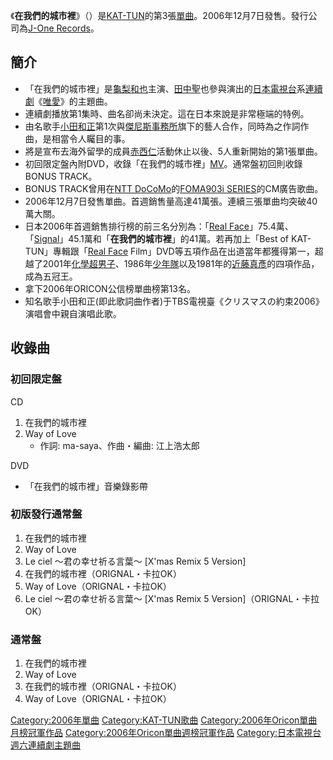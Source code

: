 {{Unreferenced |time=2010-09-13T16:10:43+00:00 }}
{{Infobox Single
| Name        = 在我們的城市裡
| Cover=僕らの街で.jpg
| Artist      = [[KAT-TUN|KAT-TUN]]
| from Album  = [[cartoon_KAT-TUN_II_You|cartoon KAT-TUN II You]]
| Released    = 2006年12月7日
| Recorded    = 2006年9月末
| Genre       = [[J-POP|J-POP]]
| Length         = 8分27秒（初回限定盤）<br />26分10秒（初版發行通常盤）<br />16分58秒（通常盤）
| Label       = [[J_Storm|J-One Records]]
| Producer    = 
| Chart position = * 週榜第1位（[[Oricon公信榜|Oricon]]）
* 2006年12月度月榜第1位（Oricon）
* 2006年度年榜第13位（Oricon）
| Last single  = ''[[Signal|SIGNAL]]'' <br /> (2006年)
| This single  = ''在我們的城市裡'' <br /> (2006年)
| Next single  = ''[[歡喜之歌|歡喜之歌]]'' <br />(2007年)
}}
{{Japanese
| japanese = 僕らの街で
| kana = ぼくらのまちで
| romaji = Bokura no Machi de
|}}
《'''在我們的城市裡'''》（{{lang|ja|僕らの街で}}）是[[KAT-TUN|KAT-TUN]]的第3張[[單曲|單曲]]。2006年12月7日發售。發行公司為[[J_Storm|J-One Records]]。

== 簡介 ==
* 「在我們的城市裡」是[[龜梨和也|龜梨和也]]主演、[[田中聖|田中聖]]也參與演出的[[日本電視台|日本電視台]]系[[電視連續劇|連續劇]]《[[唯愛|唯愛]]》的主題曲。
* 連續劇播放第1集時、曲名卻尚未決定。這在日本來說是非常極端的特例。
* 由名歌手[[小田和正|小田和正]]第1次與[[傑尼斯事務所|傑尼斯事務所]]旗下的藝人合作，同時為之作詞作曲，是相當令人矚目的事。
* 將是宣布去海外留學的成員[[赤西仁|赤西仁]]活動休止以後、5人重新開始的第1張單曲。
* 初回限定盤內附DVD，收錄「在我們的城市裡」[[音樂錄影帶|MV]]。通常盤初回則收錄BONUS TRACK。
* BONUS TRACK曾用在[[NTT_DoCoMo|NTT DoCoMo]]的[[FOMA|FOMA]][[FOMA#903i_SERIES|903i SERIES]]的CM廣告歌曲。
* 2006年12月7日發售單曲。首週銷售量高達41萬張。連續三張單曲均突破40萬大關。
* 日本2006年首週銷售排行榜的前三名分別為：「[[Real_Face|Real Face]]」75.4萬、「[[Signal|Signal]]」45.1萬和「'''在我們的城市裡'''」的41萬。若再加上「Best of KAT-TUN」專輯跟「[[Real_Face|Real Face]] Film」DVD等五項作品在出道當年都獲得第一，超越了2001年[[化學超男子|化學超男子]]、1986年[[少年隊|少年隊]]以及1981年的[[近藤真彥|近藤真彥]]的四項作品，成為五冠王。
* 拿下2006年ORICON公信榜單曲榜第13名。
* 知名歌手小田和正(即此歌詞曲作者)于TBS電視臺《クリスマスの約束2006》演唱會中親自演唱此歌。

== 收錄曲 ==
=== 初回限定盤 ===
; CD
# 在我們的城市裡
# Way of Love
#* 作詞: ma-saya、作曲・編曲: 江上浩太郎

; DVD
* 「在我們的城市裡」音樂錄影帶

=== 初版發行通常盤 ===
# 在我們的城市裡
# Way of Love
# Le ciel ～君の幸せ祈る言葉～ [X'mas Remix 5 Version]
# 在我們的城市裡（ORIGNAL・卡拉OK）
# Way of Love（ORIGNAL・卡拉OK）
# Le ciel ～君の幸せ祈る言葉～ [X'mas Remix 5 Version]（ORIGNAL・卡拉OK）

=== 通常盤 ===
# 在我們的城市裡
# Way of Love
# 在我們的城市裡（ORIGNAL・卡拉OK）
# Way of Love（ORIGNAL・卡拉OK）


{{KAT-TUN}}
{{日本電視台週六連續劇主題曲2000年代後半部|日本電視台週六連續劇主題曲2000年代後半部 = }}
{{Oricon單曲月榜冠軍 (2000年代後期)|2006年12月}}
{{Oricon單曲週榜冠軍 (2006年)|2006年12月18日}}

{{DEFAULTSORT:Bokura no Machi de}}
[[Category:2006年單曲|Category:2006年單曲]]
[[Category:KAT-TUN歌曲|Category:KAT-TUN歌曲]]
[[Category:2006年Oricon單曲月榜冠軍作品|Category:2006年Oricon單曲月榜冠軍作品]]
[[Category:2006年Oricon單曲週榜冠軍作品|Category:2006年Oricon單曲週榜冠軍作品]]
[[Category:日本電視台週六連續劇主題曲|Category:日本電視台週六連續劇主題曲]]